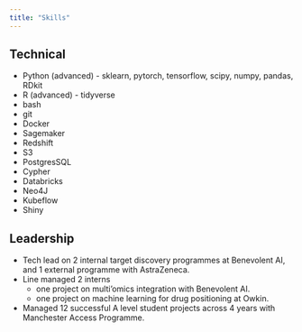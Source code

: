 ```yaml
---
title: "Skills"
---
```


## Technical 

* Python (advanced) - sklearn, pytorch, tensorflow, scipy, numpy, pandas, RDkit
* R (advanced) - tidyverse
* bash 
* git 
* Docker 
* Sagemaker 
* Redshift 
* S3 
* PostgresSQL 
* Cypher 
* Databricks 
* Neo4J 
* Kubeflow 
* Shiny

## Leadership 

* Tech lead on 2 internal target discovery programmes at Benevolent AI, and 1 external programme with AstraZeneca. 
* Line managed 2 interns 
    - one project on multi'omics integration with Benevolent AI.
    - one project on machine learning for drug positioning at Owkin.
* Managed 12 successful A level student projects across 4 years with Manchester Access Programme.

